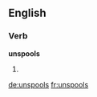 ==English==

===Verb===
'''unspools'''

# {{en-third-person singular of|unspool}}

[[de:unspools]]
[[fr:unspools]]